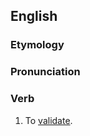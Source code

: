 ==English==

===Etymology===
{{suffix|valid|ify|lang=en}}

===Pronunciation===
{{rfp|lang=en}}

===Verb===
{{en-verb|validifies|validifying|validified}}

# To [[validate]].